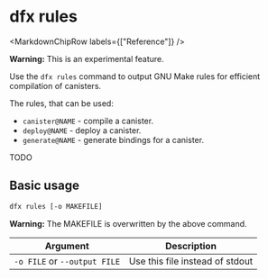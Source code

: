 
# dfx rules

<MarkdownChipRow labels={["Reference"]} />

**Warning:** This is an experimental feature.

Use the `dfx rules` command to output GNU Make rules for efficient compilation of canisters.

The rules, that can be used:
* `canister@NAME` - compile a canister.
* `deploy@NAME` - deploy a canister.
* `generate@NAME` - generate bindings for a canister.

TODO

## Basic usage

``` bash
dfx rules [-o MAKEFILE]
```

**Warning:** The MAKEFILE is overwritten by the above command.

| Argument                     | Description                     |
|------------------------------|---------------------------------|
| `-o FILE` or `--output FILE` | Use this file instead of stdout |